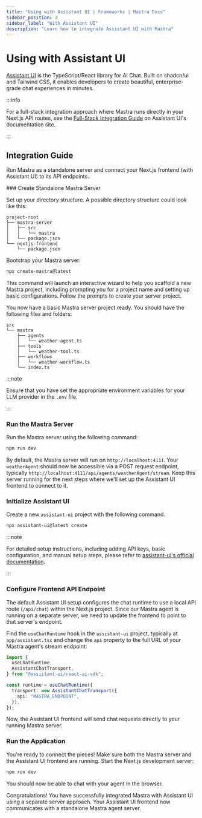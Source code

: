 ```yaml
---
title: "Using with Assistant UI | Frameworks | Mastra Docs"
sidebar_position: 3
sidebar_label: "With Assistant UI"
description: "Learn how to integrate Assistant UI with Mastra"
---
```



# Using with Assistant UI

[Assistant UI](https://assistant-ui.com) is the TypeScript/React library for AI Chat.
Built on shadcn/ui and Tailwind CSS, it enables developers to create beautiful, enterprise-grade chat experiences in minutes.

:::info

For a full-stack integration approach where Mastra runs directly in your Next.js API routes, see the [Full-Stack Integration Guide](https://www.assistant-ui.com/docs/runtimes/mastra/full-stack-integration) on Assistant UI's documentation site.

:::

## Integration Guide

Run Mastra as a standalone server and connect your Next.js frontend (with Assistant UI) to its API endpoints.

<Steps>
### Create Standalone Mastra Server

Set up your directory structure. A possible directory structure could look like this:

```shell
project-root
├── mastra-server
│   ├── src
│   │   └── mastra
│   └── package.json
└── nextjs-frontend
    └── package.json
```

Bootstrap your Mastra server:

```bash copy
npx create-mastra@latest
```

This command will launch an interactive wizard to help you scaffold a new Mastra project, including prompting you for a project name and setting up basic configurations.
Follow the prompts to create your server project.

You now have a basic Mastra server project ready. You should have the following files and folders:

```shell
src
└── mastra
    ├── agents
    │   └── weather-agent.ts
    ├── tools
    │   └── weather-tool.ts
    ├── workflows
    │   └── weather-workflow.ts
    └── index.ts
```

:::note

Ensure that you have set the appropriate environment variables for your LLM provider in the `.env` file.

:::

### Run the Mastra Server

Run the Mastra server using the following command:

```bash copy
npm run dev
```

By default, the Mastra server will run on `http://localhost:4111`. Your `weatherAgent` should now be accessible via a POST request endpoint, typically `http://localhost:4111/api/agents/weatherAgent/stream`. Keep this server running for the next steps where we'll set up the Assistant UI frontend to connect to it.

### Initialize Assistant UI

Create a new `assistant-ui` project with the following command.

```bash copy
npx assistant-ui@latest create
```

:::note

For detailed setup instructions, including adding API keys, basic configuration, and manual setup steps, please refer to [assistant-ui's official documentation](https://assistant-ui.com/docs).

:::

### Configure Frontend API Endpoint

The default Assistant UI setup configures the chat runtime to use a local API route (`/api/chat`) within the Next.js project. Since our Mastra agent is running on a separate server, we need to update the frontend to point to that server's endpoint.

Find the `useChatRuntime` hook in the `assistant-ui` project, typically at `app/assistant.tsx` and change the `api` property to the full URL of your Mastra agent's stream endpoint:

```typescript showLineNumbers copy title="app/assistant.tsx" {6}
import {
  useChatRuntime,
  AssistantChatTransport,
} from "@assistant-ui/react-ai-sdk";

const runtime = useChatRuntime({
  transport: new AssistantChatTransport({
    api: "MASTRA_ENDPOINT",
  }),
});
```

Now, the Assistant UI frontend will send chat requests directly to your running Mastra server.

### Run the Application

You're ready to connect the pieces! Make sure both the Mastra server and the Assistant UI frontend are running. Start the Next.js development server:

```bash copy
npm run dev
```

You should now be able to chat with your agent in the browser.

</Steps>

Congratulations! You have successfully integrated Mastra with Assistant UI using a separate server approach. Your Assistant UI frontend now communicates with a standalone Mastra agent server.
